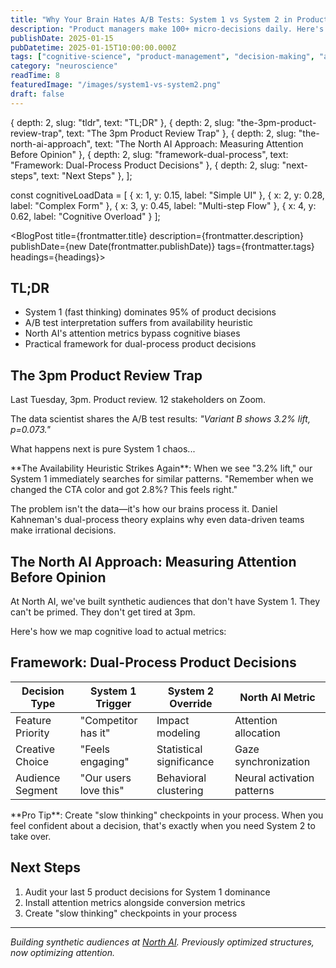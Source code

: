 ```yaml
---
title: "Why Your Brain Hates A/B Tests: System 1 vs System 2 in Product Decisions"
description: "Product managers make 100+ micro-decisions daily. Here's how Kahneman's dual-process theory explains why we're so bad at interpreting test results."
publishDate: 2025-01-15
pubDatetime: 2025-01-15T10:00:00.000Z
tags: ["cognitive-science", "product-management", "decision-making", "a-b-testing"]
category: "neuroscience"
readTime: 8
featuredImage: "/images/system1-vs-system2.png"
draft: false
---
```



  { depth: 2, slug: "tldr", text: "TL;DR" },
  { depth: 2, slug: "the-3pm-product-review-trap", text: "The 3pm Product Review Trap" },
  { depth: 2, slug: "the-north-ai-approach", text: "The North AI Approach: Measuring Attention Before Opinion" },
  { depth: 2, slug: "framework-dual-process", text: "Framework: Dual-Process Product Decisions" },
  { depth: 2, slug: "next-steps", text: "Next Steps" },
];

const cognitiveLoadData = [
  { x: 1, y: 0.15, label: "Simple UI" },
  { x: 2, y: 0.28, label: "Complex Form" },
  { x: 3, y: 0.45, label: "Multi-step Flow" },
  { x: 4, y: 0.62, label: "Cognitive Overload" }
];

<BlogPost title={frontmatter.title} description={frontmatter.description} publishDate={new Date(frontmatter.publishDate)} tags={frontmatter.tags} headings={headings}>

## <span id="tldr">TL;DR</span>
- System 1 (fast thinking) dominates 95% of product decisions
- A/B test interpretation suffers from availability heuristic
- North AI's attention metrics bypass cognitive biases
- Practical framework for dual-process product decisions

## <span id="the-3pm-product-review-trap">The 3pm Product Review Trap</span>

Last Tuesday, 3pm. Product review. 12 stakeholders on Zoom. 

The data scientist shares the A/B test results: *"Variant B shows 3.2% lift, p=0.073."*

What happens next is pure System 1 chaos...

<CalloutBox type="warning">
**The Availability Heuristic Strikes Again**: When we see "3.2% lift," our System 1 immediately searches for similar patterns. "Remember when we changed the CTA color and got 2.8%? This feels right."
</CalloutBox>

The problem isn't the data—it's how our brains process it. Daniel Kahneman's dual-process theory explains why even data-driven teams make irrational decisions.

## <span id="the-north-ai-approach">The North AI Approach: Measuring Attention Before Opinion</span>

At North AI, we've built synthetic audiences that don't have System 1. 
They can't be primed. They don't get tired at 3pm.

Here's how we map cognitive load to actual metrics:

<DataViz 
  type="scatter"
  data={cognitiveLoadData}
  title="Cognitive Load vs. Drop-off Rate"
/>

## <span id="framework-dual-process">Framework: Dual-Process Product Decisions</span>

| Decision Type | System 1 Trigger | System 2 Override | North AI Metric |
|--------------|------------------|-------------------|-----------------|
| Feature Priority | "Competitor has it" | Impact modeling | Attention allocation |
| Creative Choice | "Feels engaging" | Statistical significance | Gaze synchronization |
| Audience Segment | "Our users love this" | Behavioral clustering | Neural activation patterns |

<CalloutBox type="success">
**Pro Tip**: Create "slow thinking" checkpoints in your process. When you feel confident about a decision, that's exactly when you need System 2 to take over.
</CalloutBox>

## <span id="next-steps">Next Steps</span>
1. Audit your last 5 product decisions for System 1 dominance
2. Install attention metrics alongside conversion metrics
3. Create "slow thinking" checkpoints in your process

---
*Building synthetic audiences at [North AI](https://north-ai.com). Previously optimized structures, now optimizing attention.*

</BlogPost>


